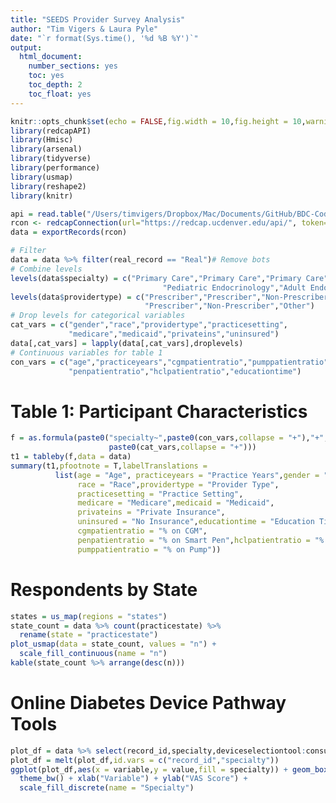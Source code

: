 ```yaml
---
title: "SEEDS Provider Survey Analysis"
author: "Tim Vigers & Laura Pyle"
date: "`r format(Sys.time(), '%d %B %Y')`"
output:
  html_document:
    number_sections: yes
    toc: yes
    toc_depth: 2
    toc_float: yes
---
```


```r
knitr::opts_chunk$set(echo = FALSE,fig.width = 10,fig.height = 10,warning = FALSE)
library(redcapAPI)
library(Hmisc)
library(arsenal)
library(tidyverse)
library(performance)
library(usmap)
library(reshape2)
library(knitr)
```

```r
api = read.table("/Users/timvigers/Dropbox/Mac/Documents/GitHub/BDC-Code/Laurel Messer/SEEDS/api_token.txt")
rcon <- redcapConnection(url="https://redcap.ucdenver.edu/api/", token=api[1,1])
data = exportRecords(rcon)
```

```r
# Filter
data = data %>% filter(real_record == "Real")# Remove bots
# Combine levels 
levels(data$specialty) = c("Primary Care","Primary Care","Primary Care","Primary Care",
                                  "Pediatric Endocrinology","Adult Endocrinology","Other")
levels(data$providertype) = c("Prescriber","Prescriber","Non-Prescriber",
                              "Prescriber","Non-Prescriber","Other")
# Drop levels for categorical variables
cat_vars = c("gender","race","providertype","practicesetting",
             "medicare","medicaid","privateins","uninsured")
data[,cat_vars] = lapply(data[,cat_vars],droplevels)
# Continuous variables for table 1
con_vars = c("age","practiceyears","cgmpatientratio","pumppatientratio",
             "penpatientratio","hclpatientratio","educationtime")
```

# Table 1: Participant Characteristics

```r
f = as.formula(paste0("specialty~",paste0(con_vars,collapse = "+"),"+",
                      paste0(cat_vars,collapse = "+")))
t1 = tableby(f,data = data)
summary(t1,pfootnote = T,labelTranslations = 
          list(age = "Age", practiceyears = "Practice Years",gender = "Gender",
               race = "Race",providertype = "Provider Type",
               practicesetting = "Practice Setting",
               medicare = "Medicare",medicaid = "Medicaid",
               privateins = "Private Insurance",
               uninsured = "No Insurance",educationtime = "Education Time",
               cgmpatientratio = "% on CGM",
               penpatientratio = "% on Smart Pen",hclpatientratio = "% on HCL",
               pumppatientratio = "% on Pump"))
```

# Respondents by State

```r
states = us_map(regions = "states")
state_count = data %>% count(practicestate) %>% 
  rename(state = "practicestate") 
plot_usmap(data = state_count, values = "n") + 
  scale_fill_continuous(name = "n")
kable(state_count %>% arrange(desc(n)))
```

# Online Diabetes Device Pathway Tools

```r
plot_df = data %>% select(record_id,specialty,deviceselectiontool:consulttool)
plot_df = melt(plot_df,id.vars = c("record_id","specialty"))
ggplot(plot_df,aes(x = variable,y = value,fill = specialty)) + geom_boxplot() +
  theme_bw() + xlab("Variable") + ylab("VAS Score") +
  scale_fill_discrete(name = "Specialty")
```
